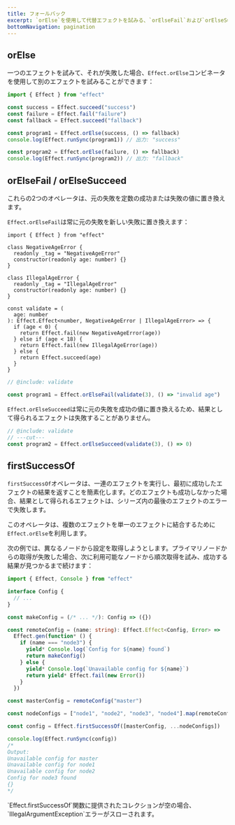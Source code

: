 ```yaml
---
title: フォールバック
excerpt: `orElse`を使用して代替エフェクトを試みる、`orElseFail`および`orElseSucceed`で失敗を修正する、`firstSuccessOf`で最初に成功したエフェクトの結果を取得するなど、Effectにおける失敗とフォールバックの処理技術を探ります。エラーを優雅に処理し、Effectプログラムでフォールバックメカニズムを作成する方法を学びます。
bottomNavigation: pagination
---
```


## orElse

一つのエフェクトを試みて、それが失敗した場合、`Effect.orElse`コンビネータを使用して別のエフェクトを試みることができます：

```ts twoslash
import { Effect } from "effect"

const success = Effect.succeed("success")
const failure = Effect.fail("failure")
const fallback = Effect.succeed("fallback")

const program1 = Effect.orElse(success, () => fallback)
console.log(Effect.runSync(program1)) // 出力: "success"

const program2 = Effect.orElse(failure, () => fallback)
console.log(Effect.runSync(program2)) // 出力: "fallback"
```

## orElseFail / orElseSucceed

これらの2つのオペレータは、元の失敗を定数の成功または失敗の値に置き換えます。

`Effect.orElseFail`は常に元の失敗を新しい失敗に置き換えます：

```twoslash include validate
import { Effect } from "effect"

class NegativeAgeError {
  readonly _tag = "NegativeAgeError"
  constructor(readonly age: number) {}
}

class IllegalAgeError {
  readonly _tag = "IllegalAgeError"
  constructor(readonly age: number) {}
}

const validate = (
  age: number
): Effect.Effect<number, NegativeAgeError | IllegalAgeError> => {
  if (age < 0) {
    return Effect.fail(new NegativeAgeError(age))
  } else if (age < 18) {
    return Effect.fail(new IllegalAgeError(age))
  } else {
    return Effect.succeed(age)
  }
}
```

```ts twoslash
// @include: validate

const program1 = Effect.orElseFail(validate(3), () => "invalid age")
```

`Effect.orElseSucceed`は常に元の失敗を成功の値に置き換えるため、結果として得られるエフェクトは失敗することがありません。

```ts twoslash
// @include: validate
// ---cut---
const program2 = Effect.orElseSucceed(validate(3), () => 0)
```

## firstSuccessOf

`firstSuccessOf`オペレータは、一連のエフェクトを実行し、最初に成功したエフェクトの結果を返すことを簡素化します。どのエフェクトも成功しなかった場合、結果として得られるエフェクトは、シリーズ内の最後のエフェクトのエラーで失敗します。

このオペレータは、複数のエフェクトを単一のエフェクトに結合するために`Effect.orElse`を利用します。

次の例では、異なるノードから設定を取得しようとします。プライマリノードからの取得が失敗した場合、次に利用可能なノードから順次取得を試み、成功する結果が見つかるまで続けます：

```ts twoslash
import { Effect, Console } from "effect"

interface Config {
  // ...
}

const makeConfig = (/* ... */): Config => ({})

const remoteConfig = (name: string): Effect.Effect<Config, Error> =>
  Effect.gen(function* () {
    if (name === "node3") {
      yield* Console.log(`Config for ${name} found`)
      return makeConfig()
    } else {
      yield* Console.log(`Unavailable config for ${name}`)
      return yield* Effect.fail(new Error())
    }
  })

const masterConfig = remoteConfig("master")

const nodeConfigs = ["node1", "node2", "node3", "node4"].map(remoteConfig)

const config = Effect.firstSuccessOf([masterConfig, ...nodeConfigs])

console.log(Effect.runSync(config))
/*
Output:
Unavailable config for master
Unavailable config for node1
Unavailable config for node2
Config for node3 found
{}
*/
```

<Warning>
  `Effect.firstSuccessOf`関数に提供されたコレクションが空の場合、`IllegalArgumentException`エラーがスローされます。
</Warning>
